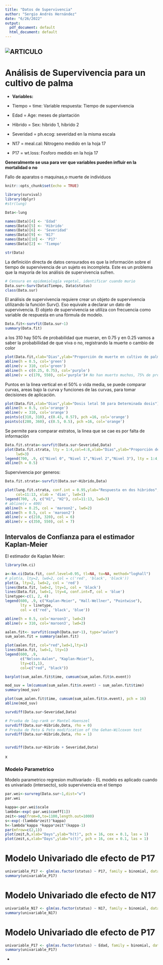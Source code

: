 ---
title: "Datos de Supervivencia"
author: "Sergio Andrés Hernández"
date: "6/26/2022"
output:
  pdf_document: default
  html_document: default
---
## ![ARTICULO](https://atm.amegroups.com/article/view/11175/12526)

# Análisis de Supervivencia para un cultivo de palma

* **Variables:**

* Tiempo = time: Variable respuesta: Tiempo de supervivencia
* Edad = Age: meses de plantación
* Hibrido = Sex: hibrido 1, hibrido 2
* Severidad = ph.ecog: severidad en la misma escala
* N17 = meal.cal: Nitrogeno medido en la hoja 17
* P17 = wt.loss: Fosforo medido en la hoja 17

**Generalmente se usa para ver que variables pueden influir en la mortalidad o no**

Fallo de aparatos o maquinas,o muerte de individuos

```{r setup, include=FALSE}
knitr::opts_chunk$set(echo = TRUE)
```

```{r}
library(survival)
library(dplyr)
#str(lung)
```

```{r}
Data<-lung
```

```{r}
names(Data)[4] <- 'Edad'
names(Data)[5] <- 'Hibrido'
names(Data)[6] <- 'Severidad'
names(Data)[9] <- 'N17'
names(Data)[10] <- 'P17'
names(Data)[2] <- 'Tiempo'
```

```{r}
str(Data)
```
La definición directa de datos censurados es que la información sobre el tiempo de supervivencia de un sujeto es incompleta. Este es un problema que la mayoría de los análisis de supervivencia sufren. 

```{r}
# Censura en epidemiología vegetal, identificar cuando murio
Data.sur<-Surv(Data$Tiempo, Data$status)
class(Data.sur)
```
El análisis de supervivencia requiere crear un objeto de supervivencia utilizando la función Surv(). Eso equivale a declarar un dato de supervivencia. El objeto de supervivencia se utiliza con frecuencia como variable de respuesta en una fórmula de modelo.

```{r}
Data.fit<-survfit(Data.sur~1)
summary(Data.fit)
```
a los 310 hay 50% de probabilidad que mueran, en 0.75 y en 0.25 vamos a saber la probabiliidad de que viva o no, registrando la muerte o cambio de color

```{r}
plot(Data.fit,xlab="Dias",ylab="Proporción de muerte en cultivo de palma")
abline(h = 0.5, col='green')
abline(v = 310, col='green')
abline(h = c(0.25, 0.75), col='purple') 
abline(v = c(170, 550), col='purple')# No han muerto muchos, 75% de probabilididad de vida
```


Puntos en la linea vertical en el 50% o vida media, se puede comparar curvas, areas bajo la curva y funciones de las curvas, para tomar decisiones de aplicación.

```{r}
plot(Data.fit,xlab="Dias",ylab="Dosis letal 50 para Determinada dosis")
abline(h = 0.5, col='orange')
abline(v = 310, col='orange')
points(c(310, 310), c(0.43, 0.57), pch =16, col='orange')
points(c(280, 360), c(0.5, 0.5), pch =16, col='orange')
```
Se permite para comparar estratos, la linea que se cae es por falta de información

```{r}
Data.fit.strata<-survfit(Data.sur~Severidad,Data)
plot(Data.fit.strata, lty = 1:4,col=4:8,xlab="Dias",ylab="Proporción de individuos",
     lwd=3)
legend(700, .9, c("Nivel 0", "Nivel 1","Nivel 2","Nivel 3"), lty = 1:4,col=1:4, lwd=3)
abline(h = 0.5)
```
Supervivencia por generos:

```{r}
Data.fit.strata<-survfit(Data.sur~Hibrido,Data)

plot(lung.fit.strata, conf.int = 0.95,ylab="Respuesta en dos hibridos",
     col=11:13, xlab = 'dias', lwd=1)
legend(700, .9, c("H1", "H2"), col=11:13, lwd=3)
# abline(v = 400)
abline(h = 0.25, col = 'maroon2', lwd=2)
abline(h = 0.5, col = 'maroon2')
abline(v = c(210, 320), col = 6)
abline(v = c(350, 550), col = 7)
```
## Intervalos de Confianza para el estimador Kaplan-Meier

El estimador de Kaplan Meier:

```{r}
library(km.ci)
```

```{r}
a<-km.ci(Data.fit, conf.level=0.95, tl=NA, tu=NA, method="loghall")
# plot(a, lty=2, lwd=2, col = c('red', 'black', 'black'))
plot(a, lty=2, lwd=2, col = 'red')
lines(Data.fit, lwd=2, lty=1, col = 'black')
lines(Data.fit, lwd=1, lty=4, conf.int=T, col = 'blue')
linetype<-c(1, 2, 4)
legend(600, .9, c("Kaplan-Meier", "Hall-Wellner", "Pointwise"),
       lty = linetype,
       col = c('red', 'black', 'blue'))

abline(h = 0.5, col='maroon3', lwd=2)
abline(v = 310, col='maroon3', lwd=2)
```

```{r}
aalen.fit<- survfit(coxph(Data.sur~1), type="aalen")
sum_aalen.fit = summary(aalen.fit)

plot(aalen.fit, col="red",lwd=1,lty=1)
lines(Data.fit, lwd=1, lty=1)
legend(600, .9,
       c("Nelson-Aalen", "Kaplan-Meier"),
       lty=c(1,1),
       col=c("red", "black"))
```

```{r}
barplot(sum_aalen.fit$time, cumsum(sum_aalen.fit$n.event))
```

```{r}
mod_suv = lm(cumsum(sum_aalen.fit$n.event) ~ sum_aalen.fit$time)
summary(mod_suv)

plot(sum_aalen.fit$time, cumsum(sum_aalen.fit$n.event), pch = 16)
abline(mod_suv)
```
```{r}
survdiff(Data.sur~Severidad,Data)

# Prueba de log-rank or Mantel-Haenszel
survdiff(Data.sur~Hibrido,Data, rho = 0)
# Preuba de Peto & Peto modification of the Gehan-Wilcoxon test
survdiff(Data.sur~Hibrido,Data, rho = 1)


survdiff(Data.sur~Hibrido + Severidad,Data)
```
x

### Modelo Parametrico

Modelo parametrico regresion multivariado
-  EL modelo es aplicado cuando es univariado (intersecto), solo supervivencia en el tiempo

```{r}
par.wei<-survreg(Data.sur~1,dist="w")
par.wei
```


```{r}
kappa<-par.wei$scale
lambda<-exp(-par.wei$coeff[1])
zeit<-seq(from=0,to=1100,length.out=1000)
s<-exp(-(lambda*zeit)^kappa)
h<-lambda^kappa *kappa*zeit^(kappa-1)
par(mfrow=c(2,1))
plot(zeit,h,xlab="Days",ylab="h(t)", pch = 16, cex = 0.1, las = 1)
plot(zeit,s,xlab="Days",ylab="s(t)", pch = 16, cex = 0.1, las = 1)
```
# Modelo Univariado dle efecto de P17

```{r}
univariable_P17 <- glm(as.factor(status) ~ P17, family = binomial, data = Data)
summary(univariable_P17)
```
# Modelo Univariado dle efecto de N17

```{r}
univariable_N17 <- glm(as.factor(status) ~ N17, family = binomial, data = Data)
summary(univariable_N17)
```
# Modelo Univariado dle efecto de P17

```{r}
univariable_P17 <- glm(as.factor(status) ~ Edad, family = binomial, data = Data)
summary(univariable_P17)
```

-








